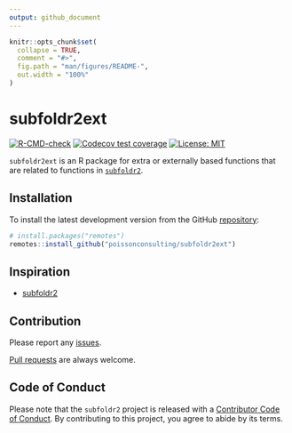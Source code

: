 ```yaml
---
output: github_document
---
```


<!-- README.md is generated from README.Rmd. Please edit that file -->

```r
knitr::opts_chunk$set(
  collapse = TRUE,
  comment = "#>",
  fig.path = "man/figures/README-",
  out.width = "100%"
)
```

# subfoldr2ext

<!-- badges: start -->
[![R-CMD-check](https://github.com/poissonconsulting/subfoldr2ext/actions/workflows/R-CMD-check.yaml/badge.svg)](https://github.com/poissonconsulting/subfoldr2ext/actions/workflows/R-CMD-check.yaml)
[![Codecov test coverage](https://codecov.io/gh/poissonconsulting/subfoldr2ext/graph/badge.svg)](https://app.codecov.io/gh/poissonconsulting/subfoldr2ext)
[![License: MIT](https://img.shields.io/badge/License-MIT-green.svg)](https://opensource.org/license/mit)
<!-- badges: end -->

`subfoldr2ext` is an R package for extra or externally based functions that are related to functions in [`subfoldr2`](https://github.com/poissonconsulting/subfoldr2).

## Installation

To install the latest development version from the GitHub [repository](https://github.com/poissonconsulting/subfoldr2ext):
``` r
# install.packages("remotes")
remotes::install_github("poissonconsulting/subfoldr2ext")
```

## Inspiration

- [subfoldr2](https://github.com/poissonconsulting/subfoldr2)

## Contribution

Please report any [issues](https://github.com/poissonconsulting/subfoldr2ext/issues).

[Pull requests](https://github.com/poissonconsulting/subfoldr2ext/pulls) are always welcome.

## Code of Conduct

Please note that the `subfoldr2` project is released with a [Contributor Code of Conduct](https://contributor-covenant.org/version/2/0/CODE_OF_CONDUCT.html). By contributing to this project, you agree to abide by its terms.
